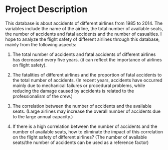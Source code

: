 # Project Description

This database is about accidents of different airlines from 1985 to 2014. The variables include the name of the airline, the total number of available seats, the number of accidents and fatal accidents and the number of casualties. I hope to analyze the flight safety of different airlines through this database, mainly from the following aspects:

1. The total number of accidents and fatal accidents of different airlines has decreased every five years. (it can reflect the importance of airlines on flight safety). 

2. The fatalities of different airlines and the proportion of fatal accidents to the total number of accidents. (In recent years, accidents have occurred mainly due to mechanical failures or procedural problems, while reducing the damage caused by accidents is related to the professionalism of the crew.)

3. The correlation between the number of accidents and the available seats. (Large airlines may increase the overall number of accidents due to the large annual capacity.)

4. If there is a high correlation between the number of accidents and the number of available seats, how to eliminate the impact of this correlation on the flight safety of different airlines? (The number of available seats/the number of accidents can be used as a reference factor)

